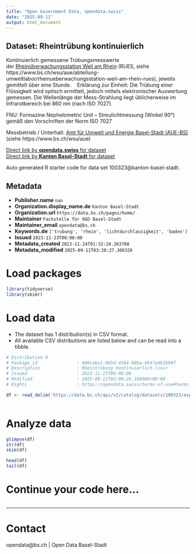 ```yaml
---
title: "Open Government Data, opendata.swiss"
date: "2025-09-11"
output: html_document
---
```


## Dataset: Rheintrübung kontinuierlich

Kontinuierlich gemessene Trübungsmesswerte der [Rheinüberwachungsstation
Weil am Rhein](https://www.bs.ch/wsu/aue/abteilung-umweltlabor/rheinueberwachungsstation-weil-am-rhein-rues) (RUES, siehe
https://www.bs.ch/wsu/aue/abteilung-umweltlabor/rheinueberwachungsstation-weil-am-rhein-rues),
jeweils gemittelt über eine Stunde. 
 
Erklärung zur Einheit: Die Trübung einer
Flüssigkeit wird optisch ermittelt, jedoch mittels elektronischer Auswertung
gemessen. Die Wellenlänge der Mess-Strahlung liegt üblicherweise im
Infrarotbereich bei 860 nm (nach ISO 7027). 

FNU: Formazine Nephelometric Unit – Streulichtmessung (Winkel 90°) gemäß den
Vorschriften der Norm ISO 7027 


Messbetrieb / Unterhalt: [Amt
für Umwelt und Energie Basel-Stadt (AUE-BS)](https://www.bs.ch/wsu/aue) 
(siehe https://www.bs.ch/wsu/aue)

[Direct link by **opendata.swiss** for dataset](https://opendata.swiss/de/dataset/rheintrubung-kontinuierlich)<br>
[Direct link by **Kanton Basel-Stadt** for dataset](https://data.bs.ch/explore/dataset/100323/)

Auto generated R starter code for data set 100323@kanton-basel-stadt.

## Metadata

- **Publisher.name** `nan`
- **Organization.display_name.de** `Kanton Basel-Stadt`
- **Organization.url** `https://data.bs.ch/pages/home/`
- **Maintainer** `Fachstelle für OGD Basel-Stadt`
- **Maintainer_email** `opendata@bs.ch`
- **Keywords.de** `['trubung', 'rhein', 'lichtdurchlassigkeit', 'baden']`
- **Issued** `2023-11-23T00:00:00`
- **Metadata_created** `2023-11-24T01:32:24.263788`
- **Metadata_modified** `2025-09-11T03:20:27.306326`


# Load packages

```r

library(tidyverse)
library(skimr)

```

# Load data

-   The dataset has 1 distribution(s) in CSV format.
-   All available CSV distributions are listed below and can be read into a tibble.

```r

# Distribution 0
# Package_id               : 400ceba1-8b5d-4584-88ba-9647adb2bb9f
# Description              : Rheintrübung kontinuierlich (csv)
# Issued                   : 2023-11-23T00:00:00
# Modified                 : 2025-09-11T02:00:26.308000+00:00
# Rights                   : https://opendata.swiss/terms-of-use#terms_open

df <- read_delim('https://data.bs.ch/api/v2/catalog/datasets/100323/exports/csv?use_labels=true')



```

# Analyze data

```r

glimpse(df)
str(df)
skim(df)

head(df)
tail(df)

```

# Continue your code here...

```r

```

------------------------------------------------------------------------

# Contact

opendata@bs.ch | Open Data Basel-Stadt
